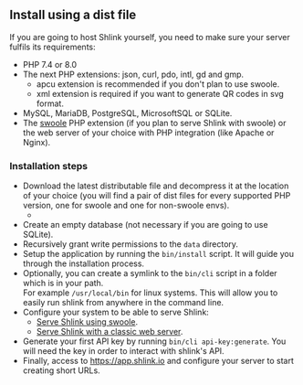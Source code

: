 
## Install using a dist file

If you are going to host Shlink yourself, you need to make sure your server fulfils its requirements:

* PHP 7.4 or 8.0
* The next PHP extensions: json, curl, pdo, intl, gd and gmp.
    * apcu extension is recommended if you don't plan to use swoole.
    * xml extension is required if you want to generate QR codes in svg format.
* MySQL, MariaDB, PostgreSQL, MicrosoftSQL or SQLite.
* The [swoole](https://www.swoole.co.uk/) PHP extension (if you plan to serve Shlink with swoole) or the web server of your choice with PHP integration (like Apache or Nginx).

### Installation steps

* Download the latest distributable file and decompress it at the location of your choice (you will find a pair of dist files for every supported PHP version, one for swoole and one for non-swoole envs).
  <ul className="list-unstyled" style={{ textAlign: 'center', padding: 0 }}>
    <li>
      <DownloadLatestBtn />
    </li>
  </ul>
* Create an empty database (not necessary if you are going to use SQLite).
* Recursively grant write permissions to the `data` directory.
* Setup the application by running the `bin/install` script. It will guide you through the installation process.
* Optionally, you can create a symlink to the `bin/cli` script in a folder which is in your path.<br />For example `/usr/local/bin` for linux systems. This will allow you to easily run shlink from anywhere in the command line.
* Configure your system to be able to serve Shlink:
    * [Serve Shlink using swoole](/documentation/serve-with-swoole).
    * [Serve Shlink with a classic web server](/documentation/classic-web-server).
* Generate your first API key by running `bin/cli api-key:generate`. You will need the key in order to interact with shlink's API.
* Finally, access to https://app.shlink.io and configure your server to start creating short URLs.
